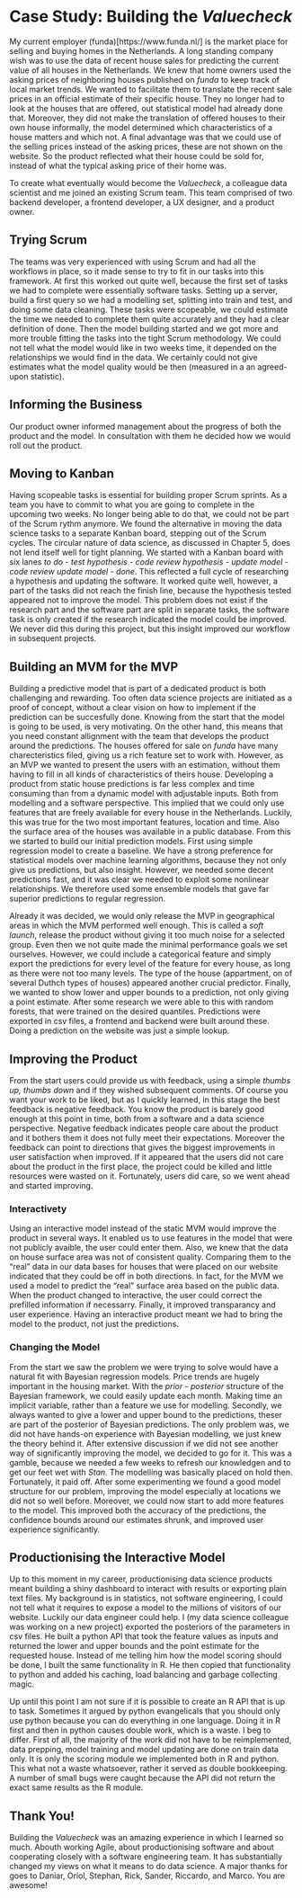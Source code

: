# Case Study: Building the *Valuecheck*

My current employer (funda)[https://www.funda.nl/] is the market place for selling and buying homes in the Netherlands.
A long standing company wish was to use the data of recent house sales for predicting the current value of all houses in the Netherlands.
We knew that home owners used the asking prices of neighboring houses published on *funda* to keep track of local market trends.
We wanted to facilitate them to translate the recent sale prices in an official estimate of their specific house.
They no longer had to look at the houses that are offered, out statistical model had already done that.
Moreover, they did not make the translation of offered houses to their own house informally, the model determined which characteristics of a house matters and which not.
A final advantage was that we could use of the selling prices instead of the asking prices, these are not shown on the website.
So the product reflected what their house could be sold for, instead of what the typical asking price of their home was.

To create what eventually would become the *Valuecheck*, a colleague data scientist and me joined an existing Scrum team.
This team comprised of two backend developer, a frontend developer, a UX designer, and a product owner. 

## Trying Scrum

The teams was very experienced with using Scrum and had all the workflows in place, so it made sense to try to fit in our tasks into this framework.
At first this worked out quite well, because the first set of tasks we had to complete were essentially software tasks.
Setting up a server, build a first query so we had a modelling set, splitting into train and test, and doing some data cleaning.
These tasks were scopeable, we could estimate the time we needed to complete them quite accurately and they had a clear definition of done.
Then the model building started and we got more and more trouble fitting the tasks into the tight Scrum methodology.
We could not tell what the model would like in two weeks time, it depended on the relationships we would find in the data.
We certainly could not give estimates what the model quality would be then (measured in a an agreed-upon statistic).

## Informing the Business

Our product owner informed management about the progress of both the product and the model.
In consultation with them he decided how we would roll out the product.


## Moving to Kanban

Having scopeable tasks is essential for building proper Scrum sprints.
As a team you have to commit to what you are going to complete in the upcoming two weeks.
No longer being able to do that, we could not be part of the Scrum rythm anymore.
We found the alternative in moving the data science tasks to a separate Kanban board, stepping out of the Scrum cycles.
The circular nature of data science, as discussed in Chapter 5, does not lend itself well for tight planning. 
We started with a Kanban board with six lanes *to do* - *test hypothesis* - *code review hypothesis* - *update model* - *code review update model* - *done*.
This reflected a full cycle of researching a hypothesis and updating the software. 
It worked quite well, however, a part of the tasks did not reach the finish line, because the hypothesis tested appeared not to improve the model.
This problem does not exist if the research part and the software part are split in separate tasks, the software task is only created if the research indicated the model could be improved. 
We never did this during this project, but this insight improved our workflow in subsequent projects.

## Building an MVM for the MVP

Building a predictive model that is part of a dedicated product is both challenging and rewarding.
Too often data science projects are initiated as a proof of concept, without a clear vision on how to implement if the prediction can be succesfully done. 
Knowing from the start that the model is going to be used, is very motivating.
On the other hand, this means that you need constant allignment with the team that develops the product around the predictions.
The houses offered for sale on *funda* have many charecteristics filed, giving us a rich feature set to work with.
However, as an MVP we wanted to present the users with an estimation, without them having to fill in all kinds of characteristics of theirs house.
Developing a product from static house predictions is far less complex and time consuming than from a dynamic model with adjustable inputs.
Both from modelling and a software perspective.
This implied that we could only use features that are freely available for every house in the Netherlands.
Luckily, this was true for the two most important features, location and time.
Also the surface area of the houses was available in a public database.
From this we started to build our initial prediction models.
First using simple regression model to create a baseline.
We have a strong preference for statistical models over machine learning algorithms, because they not only give us predictions, but also insight.
However, we needed some decent predictions fast, and it was clear we needed to exploit some nonlinear relationships.
We therefore used some ensemble models that gave far superior predictions to regular regression.

Already it was decided, we would only release the MVP in geographical areas in which the MVM performed well enough.
This is called a *soft launch*, release the product without giving it too much noise for a selected group.
Even then we not quite made the minimal performance goals we set ourselves. 
However, we could include a categorical feature and simply export the predictions for every level of the feature for every house, as long as there were not too many levels.
The type of the house (appartment, on of several Duthch types of houses) appeared another crucial predictor.
Finally, we wanted to show lower and upper bounds to a prediction, not only giving a point estimate.
After some research we were able to this with random forests, that were trained on the desired quantiles.
Predictions were exported in csv files, a frontend and backend were built around these.
Doing a prediction on the website was just a simple lookup.

## Improving the Product

From the start users could provide us with feedback, using a simple *thumbs up, thumbs down* and if they wished subsequent comments.
Of course you want your work to be liked, but as I quickly learned, in this stage the best feedback is negative feedback.
You know the product is barely good enough at this point in time, both from a software and a data science perspective.
Negative feedback indicates people care about the product and it bothers them it does not fully meet their expectations.
Moreover the feedback can point to directions that gives the biggest improvements in user satisfaction when improved.
If it appeared that the users did not care about the product in the first place, the project could be killed and little resources were wasted on it.
Fortunately, users did care, so we went ahead and started improving.

###  Interactivety

Using an interactive model instead of the static MVM would improve the product in several ways.
It enabled us to use features in the model that were not publicly avaible, the user could enter them.
Also, we knew that the data on house surface area was not of consistent quality.
Comparing them to the "real" data in our data bases for houses that were placed on our website indicated that they could be off in both directions.
In fact, for the MVM we used a model to predict the "real" surface area based on the public data.
When the product changed to interactive, the user could correct the prefilled information if necessarry. 
Finally, it improved transparancy and user experience. 
Having an interactive product meant we had to bring the model to the product, not just the predictions.

### Changing the Model

From the start we saw the problem we were trying to solve would have a natural fit with Bayesian regression models.
Price trends are hugely important in the housing market.
With the *prior - posterior* structure of the Bayesian framework, we could easily update each month.
Making time an implicit variable, rather than a feature we use for modelling.
Secondly, we always wanted to give a lower and upper bound to the predictions, theser are part of the posterior of Bayesian predictions.
The only problem was, we did not have hands-on experience with Bayesian modelling, we just knew the theory behind it.
After extensive discussion if we did not see another way of significantly improving the model, we decided to go for it.
This was a gamble, because we needed a few weeks to refresh our knowledgen and to get our feet wet with *Stan*.
The modelling was basically placed on hold then.
Fortunately, it paid off.
After some experimenting we found a good model structure for our problem, improving the model especially at locations we did not so well before.
Moreover, we could now start to add more features to the model.
This improved both the accuracy of the predictions, the confidence bounds around our estimates shrunk, and improved user experience significantly.

## Productionising the Interactive Model

Up to this moment in my career, productionising data science products meant building a shiny dashboard to interact with results or exporting plain text files.
My background is in statistics, not software engineering, I could not tell what it requires to expose a model to the millions of visitors of our website.
Luckily our data engineer could help.
I (my data science colleague was working on a new project) exported the posteriors of the parameters in csv files.
He built a python API that took the feature values as inputs and returned the lower and upper bounds and the point estimate for the requested house.
Instead of me telling him how the model scoring should be done, I built the same functionality in R.
He then copied that functionality to python and added his caching, load balancing and garbage collecting magic.

Up until this point I am not sure if it is possible to create an R API that is up to task.
Sometimes it argued by python evangelicals that you should only use python because you can do everything in one language.
Doing it in R first and then in python causes double work, which is a waste.
I beg to differ.
First of all, the majority of the work did not have to be reimplemented, data prepping, model training and model updating are done on train data only. 
It is only the scoring module we implemented both in R and python.
This what not a waste whatsoever, rather it served as double bookkeeping.
A number of small bugs were caught because the API did not return the exact same results as the R module.

## Thank You!

Building the *Valuecheck* was an amazing experience in which I learned so much. Abouth working Agile, about productionising software and about cooperating closely with a software engineering team. It has substantially changed my views on what it means to do data science. A major thanks for goes to Daniar, Oriol, Stephan, Rick, Sander, Riccardo, and Marco. You are awesome!
